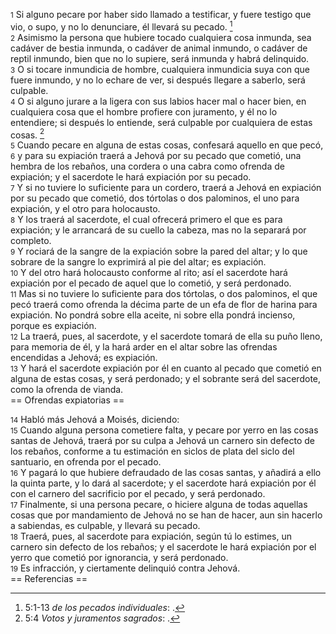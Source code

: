 {{anchor|1}} <small>1</small> Si alguno pecare por haber sido llamado a testificar, y fuere testigo que vio, o supo, y no lo denunciare, él llevará su pecado. <ref>5:1-13 ''de los pecados individuales'': {{lib|LU|90|5|3}}.</ref><br>
{{anchor|2}} <small>2</small> Asimismo la persona que hubiere tocado cualquiera cosa inmunda, sea cadáver de bestia inmunda, o cadáver de animal inmundo, o cadáver de reptil inmundo, bien que no lo supiere, será inmunda y habrá delinquido.<br>
{{anchor|3}} <small>3</small> O si tocare inmundicia de hombre, cualquiera inmundicia suya con que fuere inmundo, y no lo echare de ver, si después llegare a saberlo, será culpable.<br>
{{anchor|4}} <small>4</small> O si alguno jurare a la ligera con sus labios hacer mal o hacer bien, en cualquiera cosa que el hombre profiere con juramento, y él no lo entendiere; si después lo entiende, será culpable por cualquiera de estas cosas. <ref>5:4 ''Votos y juramentos sagrados'': {{lib|LU|87|6|9}}.</ref><br>
{{anchor|5}} <small>5</small> Cuando pecare en alguna de estas cosas, confesará aquello en que pecó,<br>
{{anchor|6}} <small>6</small> y para su expiación traerá a Jehová por su pecado que cometió, una hembra de los rebaños, una cordera o una cabra como ofrenda de expiación; y el sacerdote le hará expiación por su pecado.<br>
{{anchor|7}} <small>7</small> Y si no tuviere lo suficiente para un cordero, traerá a Jehová en expiación por su pecado que cometió, dos tórtolas o dos palominos, el uno para expiación, y el otro para holocausto.<br>
{{anchor|8}} <small>8</small> Y los traerá al sacerdote, el cual ofrecerá primero el que es para expiación; y le arrancará de su cuello la cabeza, mas no la separará por completo.<br>
{{anchor|9}} <small>9</small> Y rociará de la sangre de la expiación sobre la pared del altar; y lo que sobrare de la sangre lo exprimirá al pie del altar; es expiación.<br>
{{anchor|10}} <small>10</small> Y del otro hará holocausto conforme al rito; así el sacerdote hará expiación por el pecado de aquel que lo cometió, y será perdonado.<br>
{{anchor|11}} <small>11</small> Mas si no tuviere lo suficiente para dos tórtolas, o dos palominos, el que pecó traerá como ofrenda la décima parte de un efa   de flor de harina para expiación. No pondrá sobre ella aceite, ni sobre ella pondrá incienso, porque es expiación.<br>
{{anchor|12}} <small>12</small> La traerá, pues, al sacerdote, y el sacerdote tomará de ella su puño lleno, para memoria de él, y la hará arder en el altar sobre las ofrendas encendidas a Jehová; es expiación.<br>
{{anchor|13}} <small>13</small> Y hará el sacerdote expiación por él en cuanto al pecado que cometió en alguna de estas cosas, y será perdonado; y el sobrante será del sacerdote, como la ofrenda de vianda.<br>
== Ofrendas expiatorias ==

{{anchor|14}} <small>14</small> Habló más Jehová a Moisés, diciendo:<br>
{{anchor|15}} <small>15</small> Cuando alguna persona cometiere falta, y pecare por yerro en las cosas santas de Jehová, traerá por su culpa a Jehová un carnero sin defecto de los rebaños, conforme a tu estimación en siclos de plata   del siclo del santuario, en ofrenda por el pecado.<br>
{{anchor|16}} <small>16</small> Y pagará lo que hubiere defraudado de las cosas santas, y añadirá a ello la quinta parte, y lo dará al sacerdote; y el sacerdote hará expiación por él con el carnero del sacrificio por el pecado, y será perdonado.<br>
{{anchor|17}} <small>17</small> Finalmente, si una persona pecare, o hiciere alguna de todas aquellas cosas que por mandamiento de Jehová no se han de hacer, aun sin hacerlo a sabiendas, es culpable, y llevará su pecado.<br>
{{anchor|18}} <small>18</small> Traerá, pues, al sacerdote para expiación, según tú lo estimes, un carnero sin defecto de los rebaños; y el sacerdote le hará expiación por el yerro que cometió por ignorancia, y será perdonado.<br>
{{anchor|19}} <small>19</small> Es infracción, y ciertamente delinquió contra Jehová.<br>
== Referencias ==

<references />
